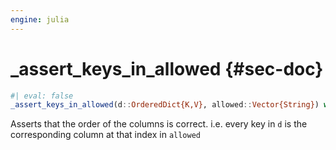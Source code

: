 ```yaml
---
engine: julia
---
```


# _assert_keys_in_allowed {#sec-doc}
    

::: {.callout-note appearance="simple" title="docblock" collapse=false}    


```julia
#| eval: false
_assert_keys_in_allowed(d::OrderedDict{K,V}, allowed::Vector{String}) where {K,V}

```

Asserts that the order of the columns is correct. i.e. every key in `d` is the corresponding column at that index in `allowed`
 


:::
    


